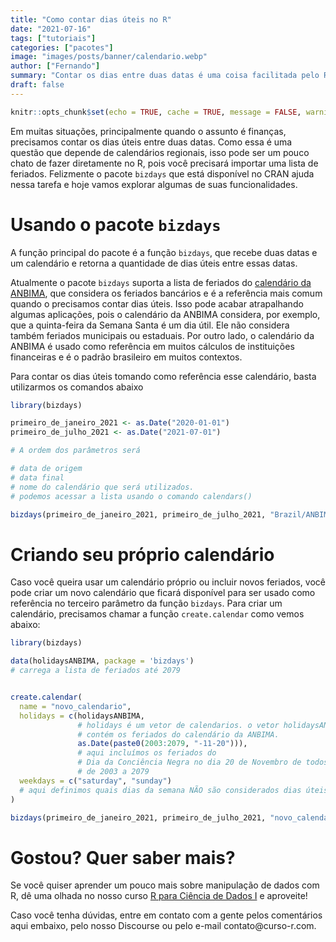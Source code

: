 ```yaml
---
title: "Como contar dias úteis no R"
date: "2021-07-16"
tags: ["tutoriais"]
categories: ["pacotes"]
image: "images/posts/banner/calendario.webp"
author: ["Fernando"]
summary: "Contar os dias entre duas datas é uma coisa facilitada pelo R, mas hoje vamos explorar um pacote que ajuda a conatr apenas os dias úteis entre duas datas"
draft: false
---
```


```r
knitr::opts_chunk$set(echo = TRUE, cache = TRUE, message = FALSE, warning = FALSE)
```

Em muitas situações, principalmente quando o assunto é finanças, precisamos contar os dias úteis entre duas datas. Como essa é uma questão que depende de calendários regionais, isso pode ser um pouco chato de fazer diretamente no R, pois você precisará importar uma lista de feriados. Felizmente o pacote `bizdays` que está disponível no CRAN ajuda nessa tarefa e hoje vamos explorar algumas de suas funcionalidades.

# Usando o pacote `bizdays`

A função principal do pacote é a função `bizdays`, que recebe duas datas e um calendário e retorna a quantidade de dias úteis entre essas datas.

Atualmente o pacote `bizdays` suporta a lista de feriados do [calendário da ANBIMA](https://www.anbima.com.br/feriados/feriados.asp), que considera os feriados bancários e é a referência mais comum quando o precisamos contar dias úteis. Isso pode acabar atrapalhando algumas aplicações, pois o calendário da ANBIMA considera, por exemplo, que a quinta-feira da Semana Santa é um dia útil. Ele não considera também feriados municipais ou estaduais. Por outro lado, o calendário da ANBIMA é usado como referência em muitos cálculos de instituições financeiras e é o padrão brasileiro em muitos contextos. 

Para contar os dias úteis tomando como referência esse calendário, basta utilizarmos os comandos abaixo

```r
library(bizdays)

primeiro_de_janeiro_2021 <- as.Date("2020-01-01")
primeiro_de_julho_2021 <- as.Date("2021-07-01")

# A ordem dos parâmetros será

# data de origem
# data final
# nome do calendário que será utilizados.
# podemos acessar a lista usando o comando calendars()

bizdays(primeiro_de_janeiro_2021, primeiro_de_julho_2021, "Brazil/ANBIMA")
```

# Criando seu próprio calendário

Caso você queira usar um calendário próprio ou incluir novos feriados, você pode criar um novo calendário que ficará disponível para ser usado como referência no terceiro parâmetro da função `bizdays`. Para criar um calendário, precisamos chamar a função `create.calendar` como vemos abaixo:

```r

library(bizdays)

data(holidaysANBIMA, package = 'bizdays')
# carrega a lista de feriados até 2079


create.calendar(
  name = "novo_calendario",
  holidays = c(holidaysANBIMA,
               # holidays é um vetor de calendarios. o vetor holidaysANBIMA
               # contém os feriados do calendário da ANBIMA.
               as.Date(paste0(2003:2079, "-11-20"))),
               # aqui incluímos os feriados do
               # Dia da Conciência Negra no dia 20 de Novembro de todos os anos 
               # de 2003 a 2079
  weekdays = c("saturday", "sunday")
  # aqui definimos quais dias da semana NÃO são considerados dias úteis
)

bizdays(primeiro_de_janeiro_2021, primeiro_de_julho_2021, "novo_calendario")
```

# Gostou? Quer saber mais?

Se você quiser aprender um pouco mais sobre manipulação de dados com R, dê uma olhada no nosso curso [R para Ciência de Dados I](https://curso-r.com/cursos/r4ds-1/) e aproveite!

Caso você tenha dúvidas, entre em contato com a gente pelos comentários aqui embaixo, pelo nosso Discourse ou pelo e-mail contato@curso-r.com. 
